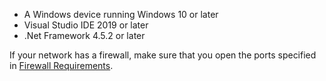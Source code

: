 <PlatformWrapper platform="windows">

- A Windows device running Windows 10 or later
- Visual Studio IDE 2019 or later
- .Net Framework 4.5.2 or later

<div class="alert note">If your network has a firewall, make sure that you open the ports specified in <a href="https://docs.agora.io/en/Agora%20Platform/firewall">Firewall Requirements</a>.</div>

</PlatformWrapper>